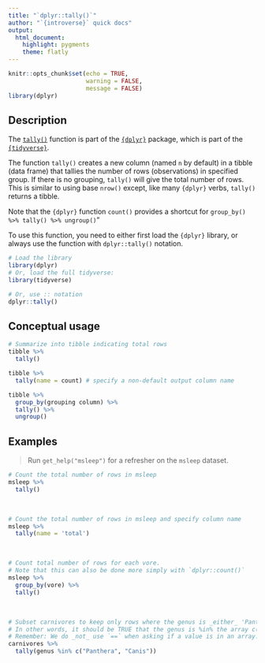 ```yaml
---
title: "`dplyr::tally()`"
author: "`{introverse}` quick docs"
output: 
  html_document:
    highlight: pygments
    theme: flatly
---
```



```r
knitr::opts_chunk$set(echo = TRUE, 
                      warning = FALSE, 
                      message = FALSE)
library(dplyr)
```


## Description

The [`tally()`](https://dplyr.tidyverse.org/reference/tally.html) function is part of the [`{dplyr}`](https://dplyr.tidyverse.org/) package, which is part of the [`{tidyverse}`](https://www.tidyverse.org/).

The function `tally()` creates a new column (named `n` by default) in a tibble (data frame) that tallies the number of rows (observations) in specified group.  If there is no grouping, `tally()` will give the total number of rows. This is similar to using base `nrow()` except, like many `{dplyr}` verbs, `tally()` returns a tibble. 

Note that the `{dplyr}` function `count()` provides a shortcut for `group_by() %>% tally() %>% ungroup()`"

<!-- Add the following if the topic is a function that does NOT come with base R, and uncomment/fill in the subsequent multiline HTML comment: -->
To use this function, you need to either first load the `{dplyr}` library, or always use the function with `dplyr::tally()` notation.

```r
# Load the library
library(dplyr)
# Or, load the full tidyverse:
library(tidyverse)

# Or, use :: notation
dplyr::tally()
```


## Conceptual usage 

```r
# Summarize into tibble indicating total rows
tibble %>% 
  tally()

tibble %>% 
  tally(name = count) # specify a non-default output column name

tibble %>% 
  group_by(grouping column) %>% 
  tally() %>% 
  ungroup()
```

## Examples

> Run `get_help("msleep")` for a refresher on the `msleep` dataset.

```r
# Count the total number of rows in msleep
msleep %>%
  tally()
```

<br>  <!-- Do not delete the <br>, and make sure to keep the previous and following lines blank. -->


```r
# Count the total number of rows in msleep and specify column name
msleep %>%
  tally(name = 'total')
```

<br> 


```r
# Count total number of rows for each vore. 
# Note that this can also be done more simply with `dplyr::count()`
msleep %>%
  group_by(vore) %>%
  tally()
```

<br> 

```r
# Subset carnivores to keep only rows where the genus is _either_ 'Panthera' or 'Canis'
# In other words, it should be TRUE that the genus is %in% the array c("Panthera", "Canis"). 
# Remember: We do _not_ use `==` when asking if a value is in an array.
carnivores %>%
  tally(genus %in% c("Panthera", "Canis"))
```
